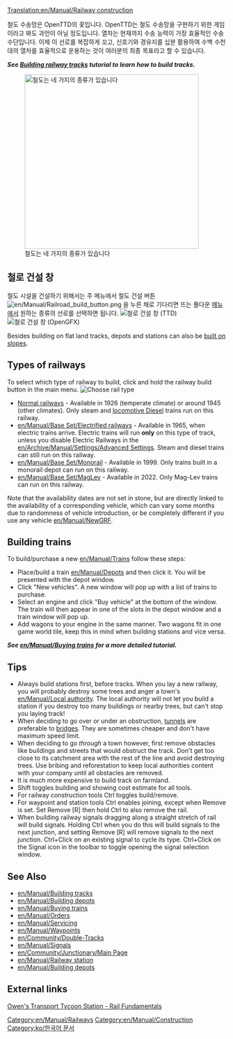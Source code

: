 [[Translation:en/Manual/Railway construction]]
{{ko/번역|origin= en/Manual/Railway construction
|from  = en
|to    = ko
|Percentage = 20
}}

{{ko/Manual/목차}}

철도 수송망은 OpenTTD의 꽃입니다. OpenTTD는 철도 수송망을 구현하기 위한 게임이라고 봐도 과언이 아닐 정도입니다. 
열차는 현재까지 수송 능력이 가장 효율적인 수송 수단입니다. 이제 이 선로를 복잡하게 꼬고, 신호기와 경유지를 십분 활용하여 수백 수천 대의 열차를 효율적으로 운용하는 것이 여러분의 최종 목표라고 할 수 있습니다.

'''''See [[en/Manual/Building tracks|Building railway tracks]] tutorial to learn how to build tracks.'''''


[[File:ko/Manual/Four types types of railway.jpeg|thumb|none|400px|철도는 네 가지의 종류가 있습니다]]

==철로 건설 창==
철도 시설을 건설하기 위해서는 주 메뉴에서 철도 건설 버튼 [[File:en/Manual/Railroad build button.png]] 을 누른 채로 기다리면 뜨는 풀다운 [[en/Manual/Game interface#the-menu-bar|메뉴]]에서 원하는 종류의 선로를 선택하면 됩니다.
[[File:en/Manual/Railroad ConstructionTTD.png|none|frame|철로 건설 창 (TTD)]]
[[File:en/Manual/Railroad ConstructionOGFX.png|none|frame|철로 건설 창 (OpenGFX)]]
{{en/Manual/Railway toolbar overview}}

Besides building on flat land tracks, depots and stations can also be [[en/Archive/Manual/Settings/Build on slopes|built on slopes]].

==Types of railways==
To select which type of railway to build, click and hold the railway build button in the main menu.
[[File:en/Manual/Openttd-rail1.png|none|frame|Choose rail type]]
* [[en/Manual/Base Set/Railways|Normal railways]] - Available in 1926 (temperate climate) or around 1945 (other climates). Only steam and [https://www.wikipedia.org/wiki/Diesel locomotive Diesel] trains run on this railway.
* [[en/Manual/Base Set/Electrified railways]] - Available in 1965, when electric trains arrive. Electric trains will run '''only''' on this type of track, unless you disable Electric Railways in the [[en/Archive/Manual/Settings/Advanced Settings]]. Steam and diesel trains can still run on this railway.
* [[en/Manual/Base Set/Monorail]] - Available in 1999. Only trains built in a monorail depot can run on this railway.
* [[en/Manual/Base Set/MagLev]] - Available in 2022. Only Mag-Lev trains can run on this railway.

Note that the availability dates are not set in stone, but are directly linked to the availability of a corresponding vehicle, which can vary some months due to randomness of vehicle introduction, or be completely different if you use any vehicle [[en/Manual/NewGRF]].

==Building trains==
To build/purchase a new [[en/Manual/Trains]] follow these steps:
*Place/build a train [[en/Manual/Depots]] and then click it. You will be presented with the depot window. 
*Click "New vehicles". A new window will pop up with a list of trains to purchase. 
*Select an engine and click "Buy vehicle" at the bottom of the window. The train will then appear in one of the slots in the depot window and a train window will pop up. 
*Add wagons to your engine in the same manner. Two wagons fit in one game world tile, keep this in mind when building stations and vice versa.


'''''See [[en/Manual/Buying trains]] for a more detailed tutorial.'''''

==Tips==
* Always build stations first, before tracks. When you lay a new railway, you will probably destroy some trees and anger a town's [[en/Manual/Local authority]]. The local authority will not let you build a station if you destroy too many buildings or nearby trees, but can't stop you laying track!
* When deciding to go over or under an obstruction, [[en/Manual/Tunnels|tunnels]] are preferable to [[en/Manual/Bridges|bridges]]. They are sometimes cheaper and don't have maximum speed limit.
* When deciding to go ''through'' a town however, first remove obstacles like buildings and streets that would obstruct the track. Don't get too close to its catchment area with the rest of the line and avoid destroying trees. Use bribing and reforestation to keep local authorities content with your company until all obstacles are removed.
* It is much more expensive to build track on farmland.
* Shift toggles building and showing cost estimate for all tools.
* For railway construction tools Ctrl toggles build/remove.
* For waypoint and station tools Ctrl enables joining, except when Remove is set. Set Remove [R] then hold Ctrl to also remove the rail.
* When building railway signals dragging along a straight stretch of rail will build signals. Holding Ctrl when you do this will build signals to the next junction, and setting Remove [R] will remove signals to the next junction. Ctrl+Click on an existing signal to cycle its type. Ctrl+Click on the Signal icon in the toolbar to toggle opening the signal selection window.

==See Also==
*[[en/Manual/Building tracks]]
*[[en/Manual/Building depots]]
*[[en/Manual/Buying trains]]
*[[en/Manual/Orders]]
*[[en/Manual/Servicing]]
*[[en/Manual/Waypoints]]
*[[en/Community/Double-Tracks]]
*[[en/Manual/Signals]]
*[[en/Community/Junctionary/Main Page]]
*[[en/Manual/Railway station]]
*[[en/Manual/Building depots]]

==External links==
[http://www.transporttycoon.net/rail Owen's Transport Tycoon Station - Rail Fundamentals]

[[Category:en/Manual/Railways]]
[[Category:en/Manual/Construction]]

[[Category:ko/한국어 문서]]